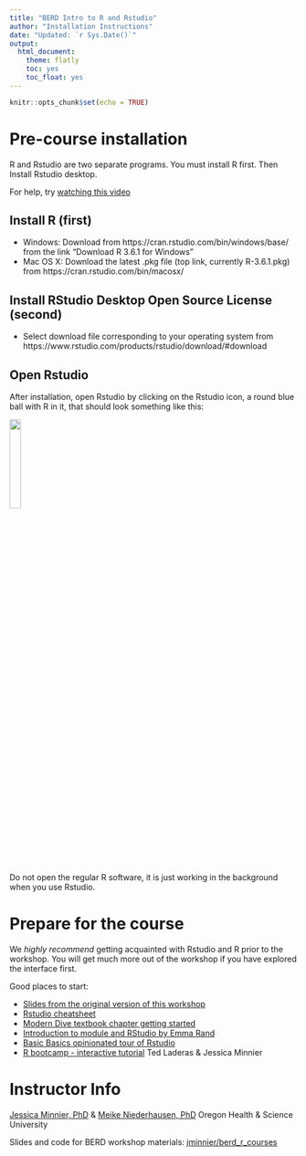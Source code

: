 ```yaml
---
title: "BERD Intro to R and Rstudio"
author: "Installation Instructions"
date: "Updated: `r Sys.Date()`"
output: 
  html_document: 
    theme: flatly
    toc: yes
    toc_float: yes
---
```


```r
knitr::opts_chunk$set(echo = TRUE)
```

# Pre-course installation

R and Rstudio are two separate programs. You must install R first. Then Install Rstudio desktop. 

For help, try [watching this video](https://www.youtube.com/watch?v=kOQDdJZ7Hl4&feature=youtu.be)

## Install R (first)

- Windows: Download from https://cran.rstudio.com/bin/windows/base/ from the link "Download R 3.6.1 for Windows"
- Mac OS X: Download the latest .pkg file (top link, currently R-3.6.1.pkg) from https://cran.rstudio.com/bin/macosx/

## Install RStudio Desktop Open Source License (second)

- Select download file corresponding to your operating system  from https://www.rstudio.com/products/rstudio/download/#download

## Open Rstudio

After installation, open Rstudio by clicking on the Rstudio icon, a round blue ball with R in it, that should look something like this:

<img src="https://www.macupdate.com/images/icons256/50318.png"width="20%" height="20%">

Do not open the regular R software, it is just working in the background when you use Rstudio.

# Prepare for the course

We *highly recommend* getting acquainted with Rstudio and R prior to the workshop. You will get much more out of the workshop if you have explored the interface first.

Good places to start:

- [Slides from the original version of this workshop](https://jminnier-berd-r-courses.netlify.com/01-getting-started/01_getting_started_slides.html)
- [Rstudio cheatsheet](https://resources.rstudio.com/rstudio-cheatsheets/rstudio-ide-cheat-sheet)
- [Modern Dive textbook chapter getting started](https://moderndive.com/2-getting-started.html)
- [Introduction to module and RStudio by Emma Rand](http://www-users.york.ac.uk/~er13/17C%20-%202018/pracs/01IntroductionToModuleAndRStudio.html)
- [Basic Basics opinionated tour of Rstudio](http://rladiessydney.org/post/2018/11/05/basicbasics-1/)
- [R bootcamp - interactive tutorial](https://r-bootcamp.netlify.com/) Ted Laderas & Jessica Minnier

# Instructor Info

[Jessica Minnier, PhD](http://jessicaminnier.com/) & [Meike Niederhausen, PhD](https://ohsu-psu-sph.org/faculty-directory/name/meike-niederhausen/)
Oregon Health & Science University

Slides and code for BERD workshop materials: [jminnier/berd_r_courses](https://github.com/jminnier/berd_r_courses)
